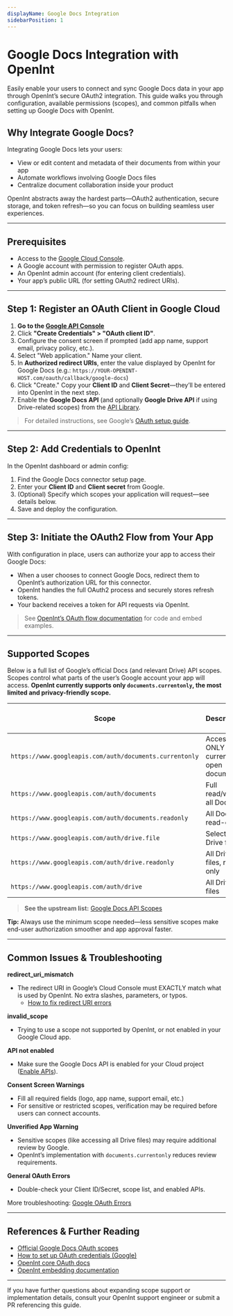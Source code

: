 ```yaml
---
displayName: Google Docs Integration
sidebarPosition: 1
---
```


# Google Docs Integration with OpenInt

Easily enable your users to connect and sync Google Docs data in your app through OpenInt’s secure OAuth2 integration. This guide walks you through configuration, available permissions (scopes), and common pitfalls when setting up Google Docs with OpenInt.

## Why Integrate Google Docs?

Integrating Google Docs lets your users:
- View or edit content and metadata of their documents from within your app
- Automate workflows involving Google Docs files
- Centralize document collaboration inside your product

OpenInt abstracts away the hardest parts—OAuth2 authentication, secure storage, and token refresh—so you can focus on building seamless user experiences.

---

## Prerequisites

- Access to the [Google Cloud Console](https://console.cloud.google.com/).
- A Google account with permission to register OAuth apps.
- An OpenInt admin account (for entering client credentials).
- Your app’s public URL (for setting OAuth2 redirect URIs).

---

## Step 1: Register an OAuth Client in Google Cloud

1. **Go to the [Google API Console](https://console.developers.google.com/apis/credentials)**
2. Click **"Create Credentials" > "OAuth client ID"**.
3. Configure the consent screen if prompted (add app name, support email, privacy policy, etc.).
4. Select "Web application." Name your client.
5. In **Authorized redirect URIs**, enter the value displayed by OpenInt for Google Docs (e.g.:
   `https://YOUR-OPENINT-HOST.com/oauth/callback/google-docs`)
6. Click "Create." Copy your **Client ID** and **Client Secret**—they’ll be entered into OpenInt in the next step.
7. Enable the **Google Docs API** (and optionally **Google Drive API** if using Drive-related scopes) from the [API Library](https://console.developers.google.com/apis/library).

> For detailed instructions, see Google’s [OAuth setup guide](https://developers.google.com/identity/protocols/oauth2/openid-connect#appsetup).

---

## Step 2: Add Credentials to OpenInt

In the OpenInt dashboard or admin config:
1. Find the Google Docs connector setup page.
2. Enter your **Client ID** and **Client secret** from Google.
3. (Optional) Specify which scopes your application will request—see details below.
4. Save and deploy the configuration.

---

## Step 3: Initiate the OAuth2 Flow from Your App

With configuration in place, users can authorize your app to access their Google Docs:
- When a user chooses to connect Google Docs, redirect them to OpenInt’s authorization URL for this connector.
- OpenInt handles the full OAuth2 process and securely stores refresh tokens.
- Your backend receives a token for API requests via OpenInt.

> See [OpenInt’s OAuth flow documentation](/docs/core-concepts-v0/magic-link) for code and embed examples.

---

## Supported Scopes

Below is a full list of Google’s official Docs (and relevant Drive) API scopes. Scopes control what parts of the user’s Google account your app will access. **OpenInt currently supports only `documents.currentonly`, the most limited and privacy-friendly scope.**


| Scope | Description | Supported by OpenInt? |
|-------|-------------|:---------------------:|
| <Tooltip text="Provides access only to the currently open Google Docs document (when used with Docs add-ons). Most limited scope for temporary access.">`https://www.googleapis.com/auth/documents.currentonly`</Tooltip> | Access ONLY the currently open document | ✅ |
| <Tooltip text="Provides full read/write access to all Google Docs documents. Allows viewing, creating, editing, and deleting documents.">`https://www.googleapis.com/auth/documents`</Tooltip> | Full read/write all Docs | ❌ |
| <Tooltip text="Provides read-only access to Google Docs. Viewing document content and metadata but no modifications.">`https://www.googleapis.com/auth/documents.readonly`</Tooltip> | All Docs, read-only | ❌ |
| <Tooltip text="Access only to Google Drive files that your app created or that the user explicitly granted access to. Limited to specific files rather than all documents.">`https://www.googleapis.com/auth/drive.file`</Tooltip> | Selected Drive files | ❌ |
| <Tooltip text="Read-only access to all files in Google Drive, including Docs.">`https://www.googleapis.com/auth/drive.readonly`</Tooltip> | All Drive files, read-only | ❌ |
| <Tooltip text="Full read/write access to all files in Google Drive, including Docs, Sheets, and others.">`https://www.googleapis.com/auth/drive`</Tooltip> | All Drive files | ❌ |

> **See the upstream list:** [Google Docs API Scopes](https://developers.google.com/workspace/docs/api/auth)

**Tip:** Always use the minimum scope needed—less sensitive scopes make end-user authorization smoother and app approval faster.

---

## Common Issues & Troubleshooting

**redirect_uri_mismatch**
- The redirect URI in Google’s Cloud Console must EXACTLY match what is used by OpenInt. No extra slashes, parameters, or typos.
    - [How to fix redirect URI errors](https://developers.google.com/identity/sign-in/web/devconsole-project#redirect_uris)

**invalid_scope**
- Trying to use a scope not supported by OpenInt, or not enabled in your Google Cloud app.

**API not enabled**
- Make sure the Google Docs API is enabled for your Cloud project ([Enable APIs](https://developers.google.com/workspace/guides/enable-apis)).

**Consent Screen Warnings**
- Fill all required fields (logo, app name, support email, etc.)
- For sensitive or restricted scopes, verification may be required before users can connect accounts.

**Unverified App Warning**
- Sensitive scopes (like accessing all Drive files) may require additional review by Google.
- OpenInt’s implementation with `documents.currentonly` reduces review requirements.

**General OAuth Errors**
- Double-check your Client ID/Secret, scope list, and enabled APIs.

More troubleshooting: [Google OAuth Errors](https://developers.google.com/identity/sign-in/web/devconsole-project#redirect_uris)

---

## References & Further Reading
- [Official Google Docs OAuth scopes](https://developers.google.com/workspace/docs/api/auth)
- [How to set up OAuth credentials (Google)](https://developers.google.com/identity/protocols/oauth2/openid-connect#appsetup)
- [OpenInt core OAuth docs](/docs/core-concepts-v0/magic-link)
- [OpenInt embedding documentation](/docs/connect/embed)

---

If you have further questions about expanding scope support or implementation details, consult your OpenInt support engineer or submit a PR referencing this guide.
